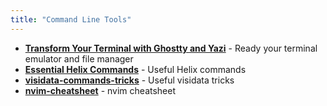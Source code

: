 ```yaml
---
title: "Command Line Tools"
---
```


- **[Transform Your Terminal with Ghostty and Yazi](ghostty-yazi-terminal/ghostty-yazi.qmd)** - Ready your terminal emulator and file manager
- **[Essential Helix Commands](essential-helix-commands/essential-helix.qmd)** - Useful Helix commands
- **[visidata-commands-tricks](visidata-commands-tricks/visidata-commands.qmd)** - Useful visidata tricks
- **[nvim-cheatsheet](nvim-cheatsheet/nvim-cheatsheet.qmd)** - nvim cheatsheet


